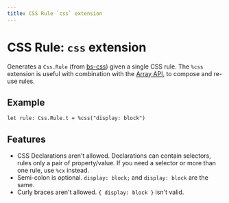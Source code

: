 ```yaml
---
title: CSS Rule `css` extension
---
```


# CSS Rule: `css` extension

Generates a `Css.Rule` (from [bs-css](https://github.com/giraud/bs-css)) given a single CSS rule. The `%css` extension is useful with combination with the [Array API](./array.md), to compose and re-use rules.

## Example

```rescript
let rule: Css.Rule.t = %css("display: block")
```

## Features

- CSS Declarations aren't allowed. Declarations can contain selectors, rules only a pair of property/value. If you need a selector or more than one rule, use `%cx` instead.
- Semi-colon is optional. `display: block;` and `display: block` are the same.
- Curly braces aren't allowed. `{ display: block }` isn't valid.
